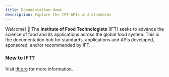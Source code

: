 ```yaml
---
title: Documentation Home
description: Explore the IFT APIs and standards
---
```


Welcome! 👋 The **Institute of Food Technologists** (IFT) seeks to advance the science of food and its applications across the global food system. This is the documentation hub for standards, applications and APIs developed, sponsored, and/or recommended by IFT. 

### New to IFT?

Visit [ift.org](https://ift.org) for more information.

